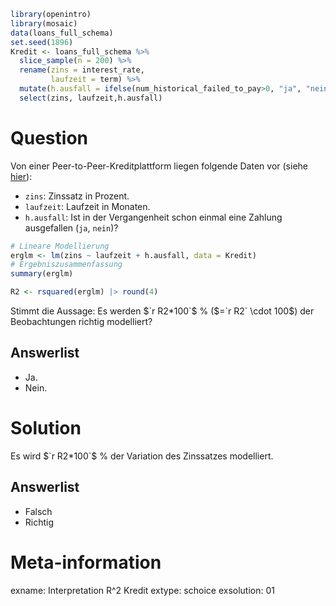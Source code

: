 ```r
library(openintro)
library(mosaic)
data(loans_full_schema)
set.seed(1896)
Kredit <- loans_full_schema %>%
  slice_sample(n = 200) %>%
  rename(zins = interest_rate,
         laufzeit = term) %>%
  mutate(h.ausfall = ifelse(num_historical_failed_to_pay>0, "ja", "nein")) %>%
  select(zins, laufzeit,h.ausfall)

```

Question
========

Von einer Peer-to-Peer-Kreditplattform liegen folgende Daten vor (siehe [hier](https://openintrostat.github.io/openintro/reference/loans_full_schema.html)):

- `zins`: Zinssatz in Prozent.
- `laufzeit`: Laufzeit in Monaten.
- `h.ausfall`: Ist in der Vergangenheit schon einmal eine Zahlung ausgefallen (`ja`, `nein`)?

```r
# Lineare Modellierung
erglm <- lm(zins ~ laufzeit + h.ausfall, data = Kredit)
# Ergebniszusammenfassung
summary(erglm)
```

```r
R2 <- rsquared(erglm) |> round(4)
```


Stimmt die Aussage: Es werden $`r R2*100`$ % ($=`r R2` \cdot 100$) der Beobachtungen richtig modelliert?

Answerlist
----------
* Ja.
* Nein.


Solution
========

Es wird $`r R2*100`$ % der Variation des Zinssatzes modelliert.

Answerlist
----------
* Falsch
* Richtig

Meta-information
================
exname: Interpretation R^2 Kredit
extype: schoice
exsolution: 01